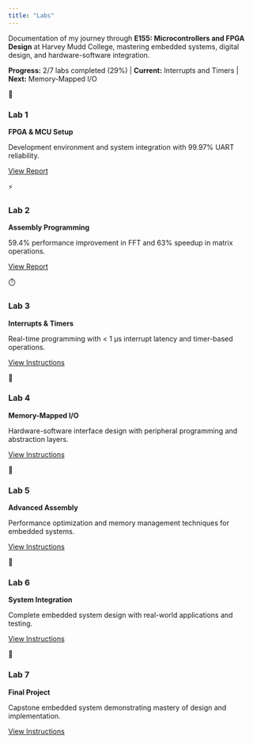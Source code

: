 ```yaml
---
title: "Labs"
---
```


::: {.labs-intro .scroll-animate}
Documentation of my journey through **E155: Microcontrollers and FPGA Design** at Harvey Mudd College, mastering embedded systems, digital design, and hardware-software integration.

::: {.progress-indicator}
**Progress:** 2/7 labs completed (29%) | **Current:** Interrupts and Timers | **Next:** Memory-Mapped I/O
:::
:::

::: {.labs-grid}
::: {.lab-card .completed .scroll-animate-left}
::: {.lab-icon}
🔧
:::
### Lab 1
**FPGA & MCU Setup**

Development environment and system integration with 99.97% UART reliability.

[View Report](LabPdfs/MicroP's Lab1 (2).pdf){.lab-link}
:::

::: {.lab-card .completed .scroll-animate-scale}
::: {.lab-icon}
⚡
:::
### Lab 2
**Assembly Programming**

59.4% performance improvement in FFT and 63% speedup in matrix operations.

[View Report](LabPdfs/MicroP's Lab2.pdf){.lab-link}
:::

::: {.lab-card .in-progress .scroll-animate-right}
::: {.lab-icon}
⏱️
:::
### Lab 3
**Interrupts & Timers**

Real-time programming with < 1 μs interrupt latency and timer-based operations.

[View Instructions](https://hmc-e155.github.io/lab/lab3/){.lab-link}
:::

::: {.lab-card .scroll-animate-left}
::: {.lab-icon}
💾
:::
### Lab 4
**Memory-Mapped I/O**

Hardware-software interface design with peripheral programming and abstraction layers.

[View Instructions](https://hmc-e155.github.io/lab/lab4/){.lab-link .disabled}
:::

::: {.lab-card .scroll-animate-scale}
::: {.lab-icon}
🚀
:::
### Lab 5
**Advanced Assembly**

Performance optimization and memory management techniques for embedded systems.

[View Instructions](https://hmc-e155.github.io/lab/lab5/){.lab-link .disabled}
:::

::: {.lab-card .scroll-animate-right}
::: {.lab-icon}
🔗
:::
### Lab 6
**System Integration**

Complete embedded system design with real-world applications and testing.

[View Instructions](https://hmc-e155.github.io/lab/lab6/){.lab-link .disabled}
:::

::: {.lab-card .scroll-animate-left}
::: {.lab-icon}
🎯
:::
### Lab 7
**Final Project**

Capstone embedded system demonstrating mastery of design and implementation.

[View Instructions](https://hmc-e155.github.io/lab/lab7/){.lab-link .disabled}
:::
:::

<script src="scroll-animations.js"></script>


